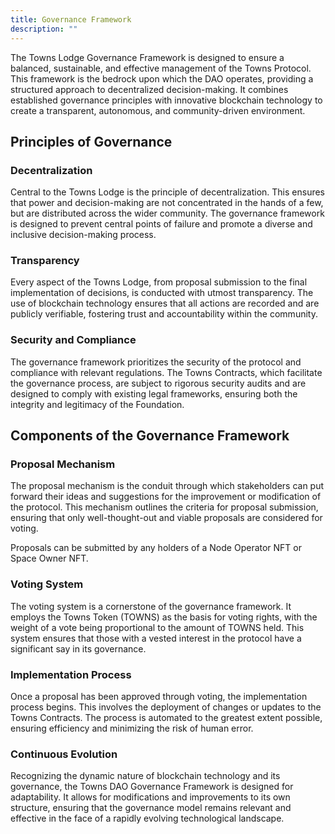 ```yaml
---
title: Governance Framework
description: ""
---
```


The Towns Lodge Governance Framework is designed to ensure a balanced, sustainable, and effective management of the Towns Protocol. This framework is the bedrock upon which the DAO operates, providing a structured approach to decentralized decision-making. It combines established governance principles with innovative blockchain technology to create a transparent, autonomous, and community-driven environment.

## Principles of Governance

### Decentralization

Central to the Towns Lodge is the principle of decentralization. This ensures that power and decision-making are not concentrated in the hands of a few, but are distributed across the wider community. The governance framework is designed to prevent central points of failure and promote a diverse and inclusive decision-making process.

### Transparency

Every aspect of the Towns Lodge, from proposal submission to the final implementation of decisions, is conducted with utmost transparency. The use of blockchain technology ensures that all actions are recorded and are publicly verifiable, fostering trust and accountability within the community.

### Security and Compliance

The governance framework prioritizes the security of the protocol and compliance with relevant regulations. The Towns Contracts, which facilitate the governance process, are subject to rigorous security audits and are designed to comply with existing legal frameworks, ensuring both the integrity and legitimacy of the Foundation.

## Components of the Governance Framework

### Proposal Mechanism

The proposal mechanism is the conduit through which stakeholders can put forward their ideas and suggestions for the improvement or modification of the protocol. This mechanism outlines the criteria for proposal submission, ensuring that only well-thought-out and viable proposals are considered for voting.

Proposals can be submitted by any holders of a Node Operator NFT or Space Owner NFT.

### Voting System

The voting system is a cornerstone of the governance framework. It employs the Towns Token (TOWNS) as the basis for voting rights, with the weight of a vote being proportional to the amount of TOWNS held. This system ensures that those with a vested interest in the protocol have a significant say in its governance.

### Implementation Process

Once a proposal has been approved through voting, the implementation process begins. This involves the deployment of changes or updates to the Towns Contracts. The process is automated to the greatest extent possible, ensuring efficiency and minimizing the risk of human error.

### Continuous Evolution

Recognizing the dynamic nature of blockchain technology and its governance, the Towns DAO Governance Framework is designed for adaptability. It allows for modifications and improvements to its own structure, ensuring that the governance model remains relevant and effective in the face of a rapidly evolving technological landscape.
